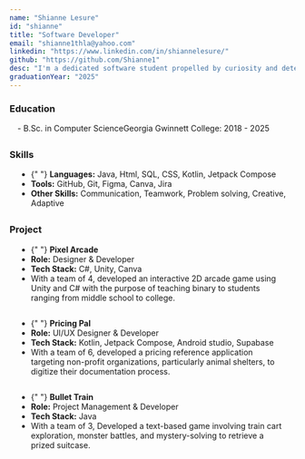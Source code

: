 ```yaml
---
name: "Shianne Lesure"
id: "shianne"
title: "Software Developer"
email: "shianne1thla@yahoo.com"
linkedin: "https://www.linkedin.com/in/shiannelesure/"
github: "https://github.com/Shianne1"
desc: "I'm a dedicated software student propelled by curiosity and determination. I was apart of the Pixel Arcade in Technology Ambassador Program during Fall 2024."
graduationYear: "2025"
---
```


### Education

<div style="margin-left:1em; margin-bottom:2em">
  - B.Sc. in Computer ScienceGeorgia Gwinnett College: 2018 - 2025
</div>

### Skills

<ul style="list-style-type: disc;width: 90%; margin-left:1em; margin-bottom:2em">
  <li>
    {" "}
    <b>Languages:</b> Java, Html, SQL, CSS, Kotlin, Jetpack Compose
  </li>
  <li>
    <b>Tools:</b> GitHub, Git, Figma, Canva, Jira
  </li>
  <li>
    <b>Other Skills:</b> Communication, Teamwork, Problem solving, Creative,
    Adaptive
  </li>
</ul>

### Project

<ul style="list-style-type: disc;width: 90%; margin-left:1em; margin-bottom:2em">
  <li>
    {" "}
    <b>Pixel Arcade</b>
  </li>
  <li>
    <b>Role:</b> Designer & Developer
  </li>
  <li>
    <b>Tech Stack:</b> C#, Unity, Canva
  </li>
  <li>
    With a team of 4, developed an interactive 2D arcade game using Unity and C#
    with the purpose of teaching binary to students ranging from middle school
    to college.
  </li>
</ul>

<ul style="list-style-type: disc;width: 90%; margin-left:1em; margin-bottom:2em">
  <li>
    {" "}
    <b>Pricing Pal</b>
  </li>
  <li>
    <b>Role:</b> UI/UX Designer & Developer
  </li>
  <li>
    <b>Tech Stack:</b> Kotlin, Jetpack Compose, Android studio, Supabase
  </li>
  <li>
    With a team of 6, developed a pricing reference application targeting
    non-profit organizations, particularly animal shelters, to digitize their
    documentation process.
  </li>
</ul>

<ul style="list-style-type: disc;width: 90%; margin-left:1em; margin-bottom:2em">
  <li>
    {" "}
    <b>Bullet Train</b>
  </li>
  <li>
    <b>Role:</b> Project Management & Developer
  </li>
  <li>
    <b>Tech Stack:</b> Java
  </li>
  <li>
    With a team of 3, Developed a text-based game involving train cart
    exploration, monster battles, and mystery-solving to retrieve a prized
    suitcase.
  </li>
</ul>
